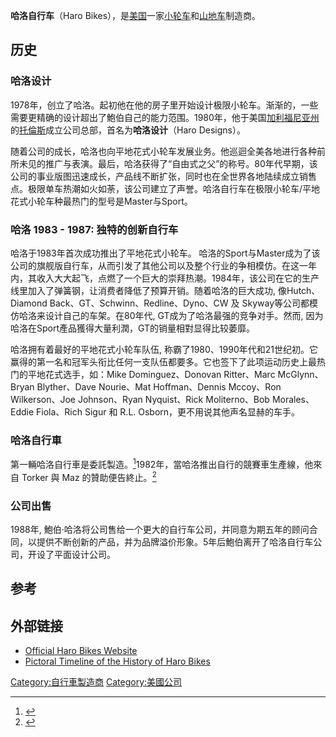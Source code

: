 {{多個問題|
{{Untranslated-jargon|time=2017-04-23}}
{{dead end|time=2016-10-11T09:33:23+00:00}}
{{advert|time=2016-10-11T05:40:43+00:00}}
}}
'''哈洛自行车'''（Haro Bikes），是[[美国|美国]]一家[[小轮车|小轮车]]和[[山地车|山地车]]制造商。

==历史==
===哈洛设计===
1978年，{{link-en|鮑伯·哈洛|Bob Haro}}创立了哈洛。起初他在他的房子里开始设计极限小轮车。渐渐的，一些需要更精确的设计超出了鮑伯自己的能力范围。1980年，他于美国[[加利福尼亚州|加利福尼亚州]]的[[托倫斯|托倫斯]]成立公司总部，首名为'''哈洛设计'''（Haro Designs）。

随着公司的成长，哈洛也向平地花式小轮车发展业务。他巡迴全美各地进行各种前所未见的推广与表演。最后，哈洛获得了“自由式之父”的称号。80年代早期，该公司的事业版图迅速成长，产品线不断扩张，同时也在全世界各地陆续成立销售点。极限单车热潮如火如荼，该公司建立了声誉。哈洛自行车在极限小轮车/平地花式小轮车种最热门的型号是Master与Sport。

===哈洛 1983 - 1987: 独特的创新自行车===
哈洛于1983年首次成功推出了平地花式小轮车。 哈洛的Sport与Master成为了该公司的旗舰版自行车，从而引发了其他公司以及整个行业的争相模仿。在这一年内，其收入大大起飞，点燃了一个巨大的崇拜热潮。1984年，该公司在它的生产线里加入了弹簧钢，让消费者降低了预算开销。随着哈洛的巨大成功, 像Hutch、Diamond Back、GT、Schwinn、Redline、Dyno、CW 及 Skyway等公司都模仿哈洛来设计自己的车架。在80年代, GT成为了哈洛最强的竞争对手。然而, 因为哈洛在Sport產品獲得大量利潤，GT的销量相對显得比较萎靡。

哈洛拥有着最好的平地花式小轮车队伍, 称霸了1980、1990年代和21世纪初。它赢得的第一名和冠军头衔比任何一支队伍都要多。它也签下了此项运动历史上最热门的平地花式选手，如：Mike Dominguez、Donovan Ritter、Marc McGlynn、Bryan Blyther、Dave Nourie、Mat Hoffman、Dennis Mccoy、Ron Wilkerson、Joe Johnson、Ryan Nyquist、Rick Moliterno、Bob Morales、Eddie Fiola、Rich Sigur 和 R.L. Osborn，更不用说其他声名显赫的车手。

===哈洛自行車===
第一輛哈洛自行車是委託{{link-en|Torker|Torker}}製造。<ref>{{cite web 
 |url=http://delsolbikes.com/about.php 
 |title=Haro Bikes: The real Haro story 
 |accessdate=2008-02-04 
 |archiveurl=https://web.archive.org/web/20080610025857/http://delsolbikes.com/about.php 
 |archivedate=2008-06-10 
 |deadurl=yes 
 }}</ref>1982年，當哈洛推出自行的競賽車生產線，他來自 Torker 與 Maz 的贊助便告終止。<ref>{{cite web
|url = http://www.fatbmx.com/modules/news/article.php?storyid=3832
|title = FATBMX: BMX Bizznizz : Interview with BMX guru Harold McGruther
|accessdate = 2008-02-04
|deadurl = yes
|archiveurl = https://web.archive.org/web/20080212053847/http://www.fatbmx.com/modules/news/article.php?storyid=3832
|archivedate = 2008-02-12
}}</ref>

===公司出售===
1988年, 鮑伯·哈洛将公司售给一个更大的自行车公司，并同意为期五年的顾问合同，以提供不断创新的产品，并为品牌溢价形象。5年后鮑伯离开了哈洛自行车公司，开设了平面设计公司。

==参考==
{{reflist}}

==外部链接==
* [http://www.harobikes.com Official Haro Bikes Website]{{Wayback|url=http://www.harobikes.com/ |date=20200929170200 }}
* [http://www.23mag.com/com/haro/haro.htm Pictoral Timeline of the History of Haro Bikes]{{Wayback|url=http://www.23mag.com/com/haro/haro.htm |date=20161204232526 }}

{{American bicycle manufacturers}}

[[Category:自行車製造商|Category:自行車製造商]]
[[Category:美國公司|Category:美國公司]]